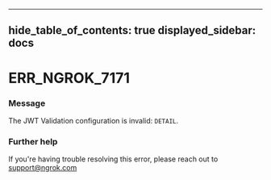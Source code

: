 

---
hide_table_of_contents: true
displayed_sidebar: docs
---


# ERR_NGROK_7171

### Message
The JWT Validation configuration is invalid: `DETAIL`.

<ErrorDetails error="err_ngrok_7171" />



### Further help
If you're having trouble resolving this error, please reach out to [support@ngrok.com](mailto:support@ngrok.com?subject=Help%20with%20ERR_NGROK_7171)

